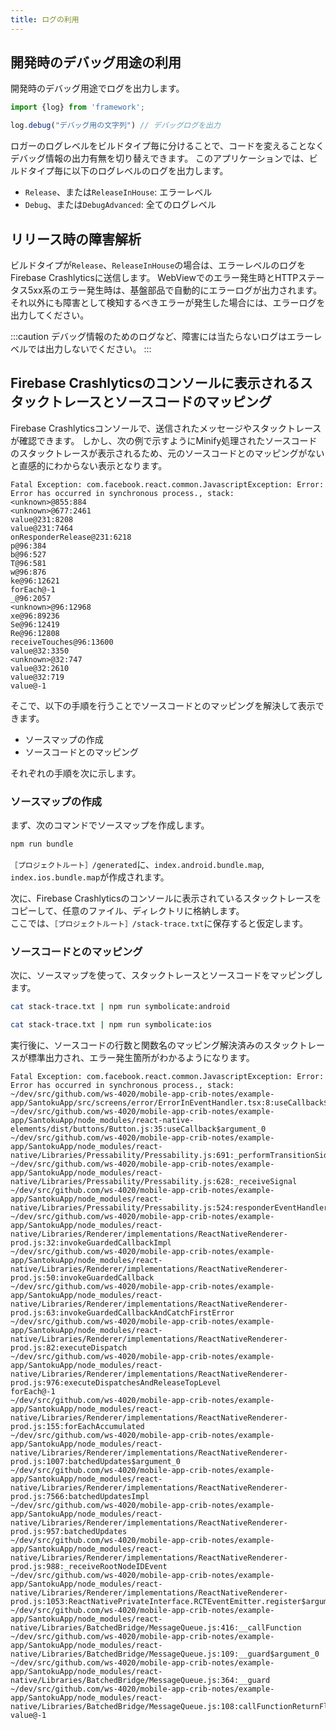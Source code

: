 ```yaml
---
title: ログの利用
---
```


## 開発時のデバッグ用途の利用

開発時のデバッグ用途でログを出力します。

```typescript title="基本的な利用方法"
import {log} from 'framework';

log.debug("デバッグ用の文字列") // デバッグログを出力
```

ロガーのログレベルをビルドタイプ毎に分けることで、コードを変えることなくデバッグ情報の出力有無を切り替えできます。
このアプリケーションでは、ビルドタイプ毎に以下のログレベルのログを出力します。

- `Release`、または`ReleaseInHouse`: エラーレベル
- `Debug`、または`DebugAdvanced`: 全てのログレベル

## リリース時の障害解析

ビルドタイプが`Release`、`ReleaseInHouse`の場合は、エラーレベルのログをFirebase Crashlyticsに送信します。
WebViewでのエラー発生時とHTTPステータス5xx系のエラー発生時は、基盤部品で自動的にエラーログが出力されます。
それ以外にも障害として検知するべきエラーが発生した場合には、エラーログを出力してください。

:::caution
デバッグ情報のためのログなど、障害には当たらないログはエラーレベルでは出力しないでください。
:::

## Firebase Crashlyticsのコンソールに表示されるスタックトレースとソースコードのマッピング

Firebase Crashlyticsコンソールで、送信されたメッセージやスタックトレースが確認できます。
しかし、次の例で示すようにMinify処理されたソースコードのスタックトレースが表示されるため、元のソースコードとのマッピングがないと直感的にわからない表示となります。  

```text title="スタックトレースの例"
Fatal Exception: com.facebook.react.common.JavascriptException: Error: Error has occurred in synchronous process., stack:
<unknown>@855:884
<unknown>@677:2461
value@231:8208
value@231:7464
onResponderRelease@231:6218
p@96:384
b@96:527
T@96:581
w@96:876
ke@96:12621
forEach@-1
_@96:2057
<unknown>@96:12968
xe@96:89236
Se@96:12419
Re@96:12808
receiveTouches@96:13600
value@32:3350
<unknown>@32:747
value@32:2610
value@32:719
value@-1
```

そこで、以下の手順を行うことでソースコードとのマッピングを解決して表示できます。

- ソースマップの作成
- ソースコードとのマッピング

それぞれの手順を次に示します。

### ソースマップの作成

まず、次のコマンドでソースマップを作成します。

```sh
npm run bundle
```

`［プロジェクトルート］/generated`に、`index.android.bundle.map`, `index.ios.bundle.map`が作成されます。

次に、Firebase Crashlyticsのコンソールに表示されているスタックトレースをコピーして、任意のファイル、ディレクトリに格納します。  
ここでは、`［プロジェクトルート］/stack-trace.txt`に保存すると仮定します。

### ソースコードとのマッピング

次に、ソースマップを使って、スタックトレースとソースコードをマッピングします。

```sh title="【Android】の場合"
cat stack-trace.txt | npm run symbolicate:android
```

```sh title="【iOS】の場合"
cat stack-trace.txt | npm run symbolicate:ios
```

実行後に、ソースコードの行数と関数名のマッピング解決済みのスタックトレースが標準出力され、エラー発生箇所がわかるようになります。

```text
Fatal Exception: com.facebook.react.common.JavascriptException: Error: Error has occurred in synchronous process., stack:
~/dev/src/github.com/ws-4020/mobile-app-crib-notes/example-app/SantokuApp/src/screens/error/ErrorInEventHandler.tsx:8:useCallback$argument_0
~/dev/src/github.com/ws-4020/mobile-app-crib-notes/example-app/SantokuApp/node_modules/react-native-elements/dist/buttons/Button.js:35:useCallback$argument_0
~/dev/src/github.com/ws-4020/mobile-app-crib-notes/example-app/SantokuApp/node_modules/react-native/Libraries/Pressability/Pressability.js:691:_performTransitionSideEffects
~/dev/src/github.com/ws-4020/mobile-app-crib-notes/example-app/SantokuApp/node_modules/react-native/Libraries/Pressability/Pressability.js:628:_receiveSignal
~/dev/src/github.com/ws-4020/mobile-app-crib-notes/example-app/SantokuApp/node_modules/react-native/Libraries/Pressability/Pressability.js:524:responderEventHandlers.onResponderRelease
~/dev/src/github.com/ws-4020/mobile-app-crib-notes/example-app/SantokuApp/node_modules/react-native/Libraries/Renderer/implementations/ReactNativeRenderer-prod.js:32:invokeGuardedCallbackImpl
~/dev/src/github.com/ws-4020/mobile-app-crib-notes/example-app/SantokuApp/node_modules/react-native/Libraries/Renderer/implementations/ReactNativeRenderer-prod.js:50:invokeGuardedCallback
~/dev/src/github.com/ws-4020/mobile-app-crib-notes/example-app/SantokuApp/node_modules/react-native/Libraries/Renderer/implementations/ReactNativeRenderer-prod.js:63:invokeGuardedCallbackAndCatchFirstError
~/dev/src/github.com/ws-4020/mobile-app-crib-notes/example-app/SantokuApp/node_modules/react-native/Libraries/Renderer/implementations/ReactNativeRenderer-prod.js:82:executeDispatch
~/dev/src/github.com/ws-4020/mobile-app-crib-notes/example-app/SantokuApp/node_modules/react-native/Libraries/Renderer/implementations/ReactNativeRenderer-prod.js:976:executeDispatchesAndReleaseTopLevel
forEach@-1
~/dev/src/github.com/ws-4020/mobile-app-crib-notes/example-app/SantokuApp/node_modules/react-native/Libraries/Renderer/implementations/ReactNativeRenderer-prod.js:155:forEachAccumulated
~/dev/src/github.com/ws-4020/mobile-app-crib-notes/example-app/SantokuApp/node_modules/react-native/Libraries/Renderer/implementations/ReactNativeRenderer-prod.js:1007:batchedUpdates$argument_0
~/dev/src/github.com/ws-4020/mobile-app-crib-notes/example-app/SantokuApp/node_modules/react-native/Libraries/Renderer/implementations/ReactNativeRenderer-prod.js:7566:batchedUpdatesImpl
~/dev/src/github.com/ws-4020/mobile-app-crib-notes/example-app/SantokuApp/node_modules/react-native/Libraries/Renderer/implementations/ReactNativeRenderer-prod.js:957:batchedUpdates
~/dev/src/github.com/ws-4020/mobile-app-crib-notes/example-app/SantokuApp/node_modules/react-native/Libraries/Renderer/implementations/ReactNativeRenderer-prod.js:988:_receiveRootNodeIDEvent
~/dev/src/github.com/ws-4020/mobile-app-crib-notes/example-app/SantokuApp/node_modules/react-native/Libraries/Renderer/implementations/ReactNativeRenderer-prod.js:1053:ReactNativePrivateInterface.RCTEventEmitter.register$argument_0.receiveTouches
~/dev/src/github.com/ws-4020/mobile-app-crib-notes/example-app/SantokuApp/node_modules/react-native/Libraries/BatchedBridge/MessageQueue.js:416:__callFunction
~/dev/src/github.com/ws-4020/mobile-app-crib-notes/example-app/SantokuApp/node_modules/react-native/Libraries/BatchedBridge/MessageQueue.js:109:__guard$argument_0
~/dev/src/github.com/ws-4020/mobile-app-crib-notes/example-app/SantokuApp/node_modules/react-native/Libraries/BatchedBridge/MessageQueue.js:364:__guard
~/dev/src/github.com/ws-4020/mobile-app-crib-notes/example-app/SantokuApp/node_modules/react-native/Libraries/BatchedBridge/MessageQueue.js:108:callFunctionReturnFlushedQueue
value@-1
```

